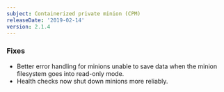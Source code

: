 ```yaml
---
subject: Containerized private minion (CPM)
releaseDate: '2019-02-14'
version: 2.1.4
---
```


### Fixes

* Better error handling for minions unable to save data when the minion filesystem goes into read-only mode.
* Health checks now shut down minions more reliably.

